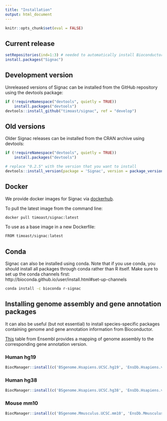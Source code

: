 ```yaml
---
title: "Installation"
output: html_document
---
```


```r
knitr::opts_chunk$set(eval = FALSE)
```

## Current release

```r
setRepositories(ind=1:3) # needed to automatically install Bioconductor dependencies
install.packages("Signac")
```

## Development version

Unreleased versions of Signac can be installed from the GitHub repository using
the devtools package:

```r
if (!requireNamespace("devtools", quietly = TRUE))
    install.packages("devtools")
devtools::install_github("timoast/signac", ref = "develop")
```

## Old versions

Older Signac releases can be installed from the CRAN archive using devtools:

```r
if (!requireNamespace("devtools", quietly = TRUE))
    install.packages("devtools")

# replace "0.2.5" with the version that you want to install
devtools::install_version(package = 'Signac', version = package_version('0.2.5'))
```

## Docker

We provide docker images for Signac via [dockerhub](https://hub.docker.com/r/timoast/signac).

To pull the latest image from the command line:

```sh
docker pull timoast/signac:latest
```

To use as a base image in a new Dockerfile:

```sh
FROM timoast/signac:latest
```

## Conda

Signac can also be installed using conda. Note that if you use conda, you 
should install all packages through conda rather than R itself. Make sure to 
set up the conda channels first: http://bioconda.github.io/user/install.html#set-up-channels

```bash
conda install -c bioconda r-signac
```

## Installing genome assembly and gene annotation packages

It can also be useful (but not essential) to install species-specific packages 
containing genome and gene annotation information from Bioconductor.

[This](https://useast.ensembl.org/info/website/archives/assembly.html) table
from Ensembl provides a mapping of genome assembly to the corresponding gene
annotation version.

### Human hg19

```r
BiocManager::install(c('BSgenome.Hsapiens.UCSC.hg19', 'EnsDb.Hsapiens.v75'))
```

### Human hg38

```r
BiocManager::install(c('BSgenome.Hsapiens.UCSC.hg38', 'EnsDb.Hsapiens.v86'))
```

### Mouse mm10

```r
BiocManager::install(c('BSgenome.Mmusculus.UCSC.mm10', 'EnsDb.Mmusculus.v79'))
```

